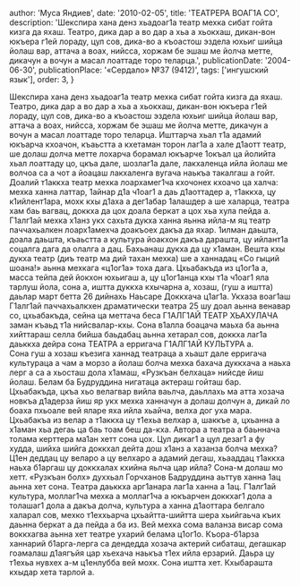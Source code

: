 
  author: 'Муса Яндиев',
  date: '2010-02-05',
  title: 'ТЕАТРЕРА ВОАГ1А СО',
  description:
    'Шекспира хана денз хьадоаг1а театр  мехка сибат гойта кизга да яхаш. Театро, дика дар а во дар а хьа а хьокхаш, дикан-вон юкъера г1ей лораду, цул сов, дика-во а къоастош  эздела юхьиг шийца йолаш вар, аттача а воах, нийсса, хоржам бе эшаш ме йолча метте, дикачун а вочун а масал лоаттаде торо теларца.',
  publicationDate: '2004-06-30',
  publicationPlace: '«Сердало» №37 (9412)',
  tags: ['ингушский язык'],
  order: 3,
}


Шекспира хана денз хьадоаг1а театр мехка сибат гойта кизга да яхаш. Театро, дика дар а во дар а хьа а хьокхаш, дикан-вон юкъера г1ей лораду, цул сов, дика-во а къоастош эздела юхьиг шийца йолаш вар, аттача а воах, нийсса, хоржам бе эшаш ме йолча метте, дикачун а вочун а масал лоаттаде торо теларца. Ишттарча хьал т1а адамий юкъарча кхоачон, къаьстта а кхетаман торон лаг1а а хале д1аотт театр, ше долаш долча метте лохарча борамал юкъарче 1окъал ца йолийта хьал лоаттаду цо, цкъа дале, шозлаг1а дале, лакхаленца ийла йолаш ме волчоа са а чот а йоацаш лакхаленга вугача наькъа такалгаш а гойт. Доалий т1аккха театр мехка лоархамег1ча кхочонех кхоачо ца халча: мехка ханна латтар, 1айнар д1а ч1оаг1 а даь д1аоттадер а, т1аккха, цу к1ийлент1ара, мохк кхы д1аха а дег1абар 1алашдер а ше халарца, театра хам баь вагвац, доккха да цох доала беркат а цох хьа хула пейда а.
Г1алг1ай мехка х1анз укх сахьта дукха ханна яьнна ийла-м яц театр паччахьалкен лоарх1амехча доакъоех дакъа да яхар. 1илман даьшта, доала даьшта, къаьстта а культура йоакхон дакъа дарашта, цу ийлант1а соцалга дага да олалга а дац. Бахьанаш дукха да цу х1аман. Вешта кхы дукха театр (диъ театр ма дий тахан мехка) ше а ханнадац «Со гыций шоана!» аьнна мехкага «ц1ог1а» тоха дага. Цхьабакъда из ц1ог1а а, масса тейпа дей йокхон юхьигаш а, цу ц1ог1анца кхы т1а ч1оаг1 яла тарлуш йола, сона а, иштта дуккха кхычарна а, хозаш, (гуш а иштта) даьлар март бетта 26 дийнахь Наьсаре Доккхача ц1аг1а. Укхаза воаг1аш Г1алг1ай паччахьалкхен драматически театра 25 шу доал аьнна венавар со, цхьабакъда, сейна ца меттача беса Г1АЛГ1АЙ ТЕАТР ХЬАХУЛАЧА заман къаьд т1а нийсвалар-кхы. Сона в1алла боацача маьха ба аьнна хийттараш селла бийша баьдабац аьнна хетарал сов, доккха лаг1а даьккха дейра сона ТЕАТРА а ерригача Г1АЛГ1АЙ КУЛЬТУРА а.  
 Сона гуш а хозаш къезига ханнад театраца а хьашт дале ерригача культураца а чам а морзо а йолаш болча мехка бахача дуккхача а наьха лерг а са а хьосташ дола х1амаш, «Рузкъан белхаца» нийсде йиш йолаш. Белам ба Будруддина нигатаца актераш гойташ бар. Цхьабакъда, цкъа хьо велагвар вийла ваьлча, даьллахь ма атта хозача новкъа д1адерза йиш яр укх мехка ханначун а долаш долчун а, дикай ло боаха пхьоале вей яларе яха ийла хьайча, велха дог уха мара. Цхьабакъа из велар а т1аккха цу т1ехьа велхар а, шаккъе а, цхьанна а х1аман хьа дегаь ца баь тоам беш да-кха. Автора а театра а баьннача толама керттера ма1ан хетт сона цох. Цул дикаг1 а цул дезаг1 а фу худда, шийха шийга доккхал дейта дош х1анз а хазанза болча мехка? Ц1ен деддац цу веларо а цу велхаро а адамий дегаш, хьааддац т1аккха наьха б1аргаш цу доккхалах кхийна яьлча цар ийла? Сона-м долаш мо хетт.
«Рузкъан болх» духхьал Горчханов Бадруддина аьттув ханна 1ац аьнна хет сона. Театра даьккха арг1анара лаг1а ханна а 1ац. Г1алг1ай культура, моллаг1ча мехка а моллаг1ча а юкъарчен доккхаг1 дола а толашаг1 дола а дакъа долча, культура а ханна д1аоттара белгало халарал сов, мехко т1еххьарча цхьайтта-шийтта шера хьийгаьча къих даьнна беркат а да пейда а ба из. Вей мехка сома валанза висар сома воккхагва аьнна хет театре ухарий белама ц1ог1о. Къора-б1арза ханнарий б1арга-лерга са дендедда хозача актерий сибаташ, дегашкар гоамалаш д1аягъйя цар хьехача наькъа т1ех ийла ерзарий. Даьра цу т1ехьа нувхех а-м ц1енлубба вей мохк.
Сона иштта хет. Кхыбарашта кхыдар хета тарлой а.
